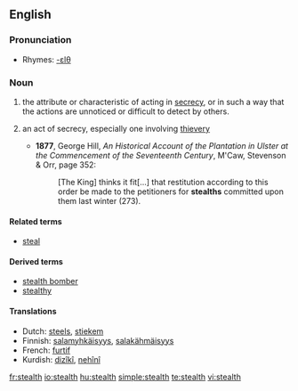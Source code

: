 {{wikipedia|dab=stealth}}
==English==

===Pronunciation===
* Rhymes: [[Rhymes:English:-ɛlθ|-ɛlθ]]

===Noun===
{{en-noun|s|-}}

# {{uncountable}} the attribute or characteristic of acting in [[secrecy]], or in such a way that the actions are unnoticed or difficult to detect by others.
# {{context|archaic|countable}} an act of secrecy, especially one involving [[thievery]]
#* '''1877''', George Hill, ''An Historical Account of the Plantation in Ulster at the Commencement of the Seventeenth Century'', M'Caw, Stevenson & Orr, page 352:
#*: [The King] thinks it fit[...] that restitution according to this order be made to the petitioners for '''stealths''' committed upon them last winter (273).

====Related terms====
* [[steal]]

====Derived terms====
* [[stealth bomber]]
* [[stealthy]]

====Translations====
* Dutch: [[steels]], [[stiekem]]
* Finnish: [[salamyhkäisyys]], [[salakähmäisyys]]
* French: [[furtif]]
* Kurdish: [[dizîkî]], [[nehînî]]

[[fr:stealth]]
[[io:stealth]]
[[hu:stealth]]
[[simple:stealth]]
[[te:stealth]]
[[vi:stealth]]